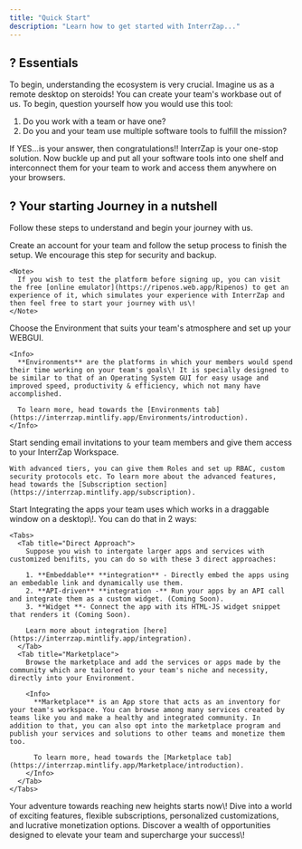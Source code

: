 ```yaml
---
title: "Quick Start"
description: "Learn how to get started with InterrZap..."
---
```


## ? Essentials

To begin, understanding the ecosystem is very crucial. Imagine us as a remote desktop on steroids\! You can create your team's workbase out of us. To begin, question yourself how you would use this tool:

1. Do you work with a team or have one?
2. Do you and your team use multiple software tools to fulfill the mission?

If YES...is your answer, then congratulations\!\! InterrZap is your one-stop solution. Now buckle up and put all your software tools into one shelf and interconnect them for your team to work and access them anywhere on your browsers.

## ? Your starting Journey in a nutshell

Follow these steps to understand and begin your journey with us.

<Steps>
  <Step title="Create an InterrZap account">
    Create an account for your team and follow the setup process to finish the setup. We encourage this step for security and backup.

    <Note>
      If you wish to test the platform before signing up, you can visit the free [online emulator](https://ripenos.web.app/Ripenos) to get an experience of it, which simulates your experience with InterrZap and then feel free to start your journey with us\!
    </Note>
  </Step>
  <Step title="Choose and customize your Environment">
    Choose the Environment that suits your team's atmosphere and set up your WEBGUI.

    <Info>
      **Environments** are the platforms in which your members would spend their time working on your team's goals\! It is specially designed to be similar to that of an Operating System GUI for easy usage and improved speed, productivity & efficiency, which not many have accomplished.

      To learn more, head towards the [Environments tab](https://interrzap.mintlify.app/Environments/introduction).
    </Info>
  </Step>
  <Step title="Invite your team members">
    Start sending email invitations to your team members and give them access to your InterrZap Workspace.

    With advanced tiers, you can give them Roles and set up RBAC, custom security protocols etc. To learn more about the advanced features, head towards the [Subscription section](https://interrzap.mintlify.app/subscription).
  </Step>
  <Step title="Integrate apps and software services">
    Start Integrating the apps your team uses which works in a draggable window on a desktop\!. You can do that in 2 ways:

    <Tabs>
      <Tab title="Direct Approach">
        Suppose you wish to intergate larger apps and services with customized benifits, you can do so with these 3 direct approaches:

        1. **Embeddable** **integration** - Directly embed the apps using an embedable link and dynamically use them.
        2. **API-driven** **integration -** Run your apps by an API call and integrate them as a custom widget. (Coming Soon).
        3. **Widget **- Connect the app with its HTML-JS widget snippet that renders it (Coming Soon).

        Learn more about integration [here](https://interrzap.mintlify.app/integration).
      </Tab>
      <Tab title="Marketplace">
        Browse the marketplace and add the services or apps made by the community which are tailored to your team's niche and necessity, directly into your Environment.

        <Info>
          **Marketplace** is an App store that acts as an inventory for your team's workspace. You can browse among many services created by teams like you and make a healthy and integrated community. In addition to that, you can also opt into the marketplace program and publish your services and solutions to other teams and monetize them too.

          To learn more, head towards the [Marketplace tab](https://interrzap.mintlify.app/Marketplace/introduction).
        </Info>
      </Tab>
    </Tabs>
  </Step>
  <Step title="Join the cruise of the Beyonder of the Internet ✨">
    Your adventure towards reaching new heights starts now\! Dive into a world of exciting features, flexible subscriptions, personalized customizations, and lucrative monetization options. Discover a wealth of opportunities designed to elevate your team and supercharge your success\!
  </Step>
</Steps>